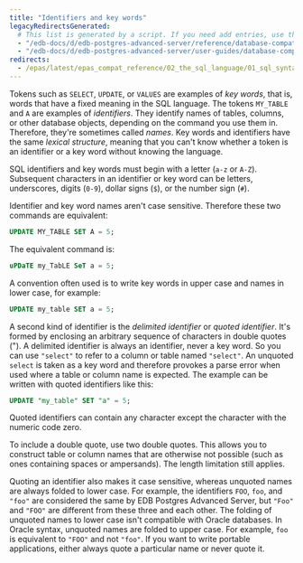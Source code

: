 ```yaml
---
title: "Identifiers and key words"
legacyRedirectsGenerated:
  # This list is generated by a script. If you need add entries, use the `legacyRedirects` key.
  - "/edb-docs/d/edb-postgres-advanced-server/reference/database-compatibility-for-oracle-developers-reference-guide/9.6/Database_Compatibility_for_Oracle_Developers_Reference_Guide.1.008.html"
  - "/edb-docs/d/edb-postgres-advanced-server/user-guides/database-compatibility-for-oracle-developers-guide/9.5/Database_Compatibility_for_Oracle_Developers_Guide.1.040.html"
redirects:
  - /epas/latest/epas_compat_reference/02_the_sql_language/01_sql_syntax/02_identifiers_and_key_words/ #generated for docs/epas/reorg-role-use-case-mode
---
```


<div id="identifiers_and_key_words" class="registered_link"></div>

Tokens such as `SELECT`, `UPDATE`, or `VALUES` are examples of *key words*, that is, words that have a fixed meaning in the SQL language. The tokens `MY_TABLE` and `A` are examples of *identifiers*. They identify names of tables, columns, or other database objects, depending on the command you use them in. Therefore, they're sometimes called *names*. Key words and identifiers have the same *lexical structure*, meaning that you can't know whether a token is an identifier or a key word without knowing the language.

SQL identifiers and key words must begin with a letter (`a-z` or `A-Z`). Subsequent characters in an identifier or key word can be letters, underscores, digits (`0-9`), dollar signs (`$`), or the number sign (`#`).

Identifier and key word names aren't case sensitive. Therefore these two commands are equivalent:

```sql
UPDATE MY_TABLE SET A = 5;
```

The equivalent command is:

```sql
uPDaTE my_TabLE SeT a = 5;
```

A convention often used is to write key words in upper case and names in lower case, for example:

```sql
UPDATE my_table SET a = 5;
```

A second kind of identifier is the *delimited identifier* or *quoted identifier*. It's formed by enclosing an arbitrary sequence of characters in double quotes ("). A delimited identifier is always an identifier, never a key word. So you can use `"select"` to refer to a column or table named `"select"`. An unquoted `select` is taken as a key word and therefore provokes a parse error when used where a table or column name is expected. The example can be written with quoted identifiers like this:

```sql
UPDATE "my_table" SET "a" = 5;
```

Quoted identifiers can contain any character except the character with the numeric code zero.

To include a double quote, use two double quotes. This allows you to construct table or column names that are otherwise not possible (such as ones containing spaces or ampersands). The length limitation still applies.

Quoting an identifier also makes it case sensitive, whereas unquoted names are always folded to lower case. For example, the identifiers `FOO`, `foo`, and `"foo"` are considered the same by EDB Postgres Advanced Server, but `"Foo"` and `"FOO"` are different from these three and each other. The folding of unquoted names to lower case isn't compatible with Oracle databases. In Oracle syntax, unquoted names are folded to upper case. For example, `foo` is equivalent to `"FOO"` and not `"foo"`. If you want to write portable applications, either always quote a particular name or never quote it.

